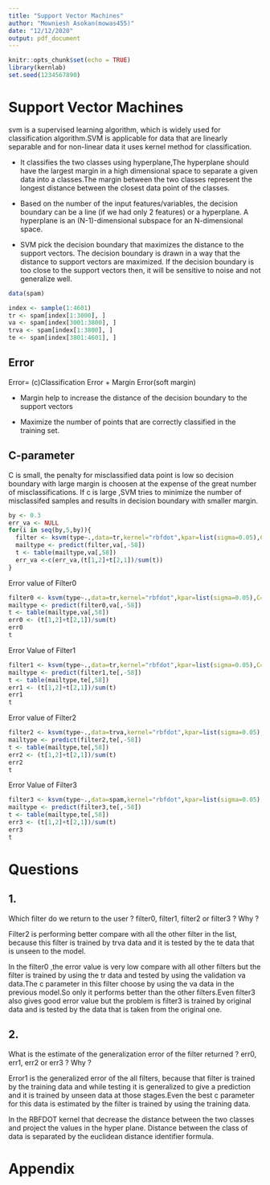 ```yaml
---
title: "Support Vector Machines"
author: "Mowniesh Asokan(mowas455)"
date: "12/12/2020"
output: pdf_document
---
```


```r
knitr::opts_chunk$set(echo = TRUE)
library(kernlab)
set.seed(1234567890)

```
# Support Vector Machines

svm is a supervised learning algorithm, which is widely used for classification algorithm.SVM is applicable for data that are linearly separable and for non-linear data it uses kernel method for classification.

* It classifies the two classes using hyperplane,The hyperplane should have the largest margin in a high dimensional space to separate a given data into a classes.The margin between the two classes represent the longest distance between the closest data point of the classes.
 
* Based on the number of the input features/variables, the decision boundary can be a line (if we had only 2 features) or a hyperplane. A hyperplane is an (N-1)-dimensional subspace for an N-dimensional space.
 
* SVM pick the decision boundary that maximizes the distance to the support vectors. The decision boundary is drawn in a way that the distance to support vectors are maximized. If the decision boundary is too close to the support vectors then, it will be sensitive to noise and not generalize well.

```r
data(spam)

index <- sample(1:4601)
tr <- spam[index[1:3000], ]
va <- spam[index[3001:3800], ]
trva <- spam[index[1:3800], ]
te <- spam[index[3801:4601], ]

```
## Error

Error= (c)Classification Error + Margin Error(soft margin)

* Margin help to increase the distance of the decision boundary to the support vectors

* Maximize the number of points that are correctly classified in the training set.

## C-parameter
 C is small, the penalty for misclassified data point is low so decision boundary with large margin is choosen at the expense of the great number of misclassifications. If c is large ,SVM tries to minimize the number of misclassifed samples and results in decision boundary with smaller margin.



```r
by <- 0.3
err_va <- NULL
for(i in seq(by,5,by)){
  filter <- ksvm(type~.,data=tr,kernel="rbfdot",kpar=list(sigma=0.05),C=i)
  mailtype <- predict(filter,va[,-58])
  t <- table(mailtype,va[,58])
  err_va <-c(err_va,(t[1,2]+t[2,1])/sum(t))
}

```


Error value of Filter0
```r
filter0 <- ksvm(type~.,data=tr,kernel="rbfdot",kpar=list(sigma=0.05),C=which.min(err_va)*by)
mailtype <- predict(filter0,va[,-58])
t <- table(mailtype,va[,58])
err0 <- (t[1,2]+t[2,1])/sum(t)
err0
t
```

Error Value of Filter1

```r
filter1 <- ksvm(type~.,data=tr,kernel="rbfdot",kpar=list(sigma=0.05),C=which.min(err_va)*by)
mailtype <- predict(filter1,te[,-58])
t <- table(mailtype,te[,58])
err1 <- (t[1,2]+t[2,1])/sum(t)
err1
t
```

Error value of Filter2

```r
filter2 <- ksvm(type~.,data=trva,kernel="rbfdot",kpar=list(sigma=0.05),C=which.min(err_va)*by)
mailtype <- predict(filter2,te[,-58])
t <- table(mailtype,te[,58])
err2 <- (t[1,2]+t[2,1])/sum(t)
err2
t
```

Error Value of Filter3
```r
filter3 <- ksvm(type~.,data=spam,kernel="rbfdot",kpar=list(sigma=0.05),C=which.min(err_va)*by)
mailtype <- predict(filter3,te[,-58])
t <- table(mailtype,te[,58])
err3 <- (t[1,2]+t[2,1])/sum(t)
err3
t
```
# Questions

## 1. 

Which filter do we return to the user ? filter0, filter1, filter2 or filter3 ? Why ?

Filter2 is performing better compare with all the other filter in the list, because this filter is trained by trva data and it is tested by the te data that is unseen to the model.

In the filter0 ,the error value is very low compare with all other filters but the filter is trained by using the tr data and tested by using the validation va data.The c parameter in this filter choose by using the va data in the previous model.So only it performs better than the other filters.Even filter3 also gives good error value but the problem is filter3 is trained by original data and is tested by the data that is taken from the original one.

## 2.

What is the estimate of the generalization error of the filter returned ? err0, err1, err2 or err3 ? Why ?

Error1 is the generalized error of the all filters, because that filter is trained by the training data and while testing it is generalized to give a prediction and it is trained by unseen data at those stages.Even the best c parameter for this data is estimated by the filter is trained by using the training data.

In the RBFDOT kernel that decrease the distance between the two classes and project the values in the hyper plane. Distance between the class of data is separated by the euclidean distance identifier formula.









# Appendix
```r
```
